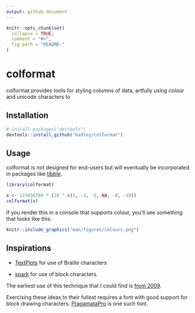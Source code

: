 ```yaml
---
output: github_document
---
```


<!-- README.md is generated from README.Rmd. Please edit that file -->

```r
knitr::opts_chunk$set(
  collapse = TRUE,
  comment = "#>",
  fig.path = "README-"
)
```

# colformat

colformat provides tools for styling columns of data, artfully using colour and unicode characters to 

## Installation

```r
# install.packages("devtools")
devtools::install_github("hadley/colformat")
```

## Usage

colformat is not designed for end-users but will eventually be incorporated in packages like [tibble](http://tibble.tidyverse.org).

```r
library(colformat)

x <- 123456789 * (10 ^ c(1, -3, -5, NA, -8, -10))
colformat(x)
```

If you render this in a console that supports colour, you'll see something that looks like this:

```r
knitr::include_graphics("man/figures/colours.png")
```


## Inspirations

* [TextPlots](https://github.com/sunetos/TextPlots.jl) for use of Braille 
  characters
  
* [spark](https://github.com/holman/spark) for use of block characters.

The earliest use of this technique that I could find is [from 2009](https://blog.jonudell.net/2009/01/13/fuel-prices-and-pageviews/).

Exercising these ideas to their fullest requires a font with good support for block drawing characters. [PragamataPro](https://www.fsd.it/shop/fonts/pragmatapro/) is one such font.
